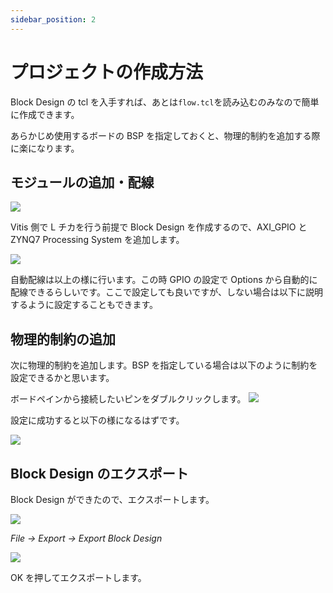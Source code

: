 ```yaml
---
sidebar_position: 2
---
```


# プロジェクトの作成方法

Block Design の tcl を入手すれば、あとは`flow.tcl`を読み込むのみなので簡単に作成できます。

あらかじめ使用するボードの BSP を指定しておくと、物理的制約を追加する際に楽になります。

## モジュールの追加・配線

![](./img/1.png)

Vitis 側で L チカを行う前提で Block Design を作成するので、AXI_GPIO と ZYNQ7 Processing System を追加します。

![](./img/2.png)

自動配線は以上の様に行います。この時 GPIO の設定で Options から自動的に配線できるらしいです。ここで設定しても良いですが、しない場合は以下に説明するように設定することもできます。

## 物理的制約の追加

次に物理的制約を追加します。BSP を指定している場合は以下のように制約を設定できるかと思います。

ボードペインから接続したいピンをダブルクリックします。
![](./img/4.png)

設定に成功すると以下の様になるはずです。

![](./img/5.png)

## Block Design のエクスポート

Block Design ができたので、エクスポートします。

![](./img/6.png)

_File -> Export -> Export Block Design_

![](./img/7.png)

OK を押してエクスポートします。
